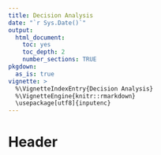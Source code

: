 ```yaml
---
title: Decision Analysis
date: "`r Sys.Date()`"
output: 
  html_document:
    toc: yes
    toc_depth: 2
    number_sections: TRUE
pkgdown:
  as_is: true
vignette: >
  %\VignetteIndexEntry{Decision Analysis}
  %\VignetteEngine{knitr::rmarkdown}
  \usepackage[utf8]{inputenc}
---
```


# Header

